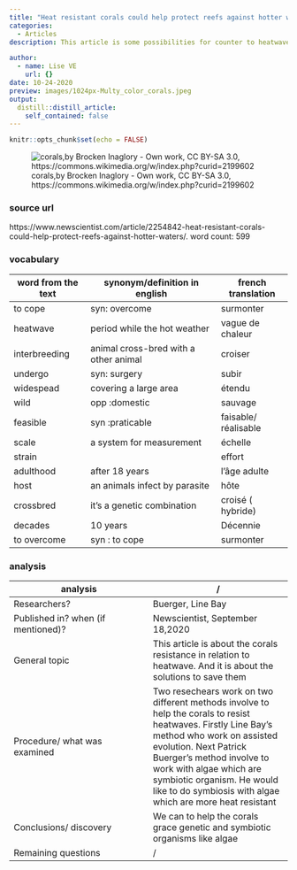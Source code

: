 ```yaml
---
title: "Heat resistant corals could help protect reefs against hotter waters"
categories:
  - Articles
description: This article is some possibilities for counter to heatwave among the corals.

author:
  - name: Lise VE
    url: {}
date: 10-24-2020
preview: images/1024px-Multy_color_corals.jpeg
output:
  distill::distill_article:
    self_contained: false
---
```


```r
knitr::opts_chunk$set(echo = FALSE)
```


![corals,by Brocken Inaglory - Own work, CC BY-SA 3.0, https://commons.wikimedia.org/w/index.php?curid=2199602](images/1024px-Multy_color_corals.jpeg)

### source url 
https://www.newscientist.com/article/2254842-heat-resistant-corals-could-help-protect-reefs-against-hotter-waters/.
word count: 599

### vocabulary
|word from the text|synonym/definition in english|french translation|
| --- | --- | --- |
|to cope|syn: overcome|surmonter|
|heatwave|period while the hot weather|vague de chaleur|
|interbreeding|animal cross-bred with a other animal|croiser|
|undergo|syn: surgery|subir|
|widespead|covering a large area|étendu|
|wild|opp :domestic |sauvage|
|feasible|syn :praticable|faisable/ réalisable|
|scale|a system for measurement|échelle|
|strain|     |effort|
|adulthood|after 18 years|l'âge adulte|
|host|an animals infect by parasite |hôte|
|crossbred|it's a genetic combination|croisé ( hybride)|
|decades|10 years|Décennie|
|to overcome|syn : to cope|surmonter|

### analysis
|analysis|/     |
| --- | --- |
|Researchers?|Buerger, Line Bay|
|Published in? when (if mentioned)?|Newscientist, September 18,2020|
|General topic|This article is about the corals resistance in relation to heatwave. And it is about the solutions to save them|
|Procedure/ what was examined|Two resechears work on two  different methods involve to help the corals to resist heatwaves. Firstly Line Bay’s method who work on assisted evolution. Next Patrick Buerger’s method involve to work with algae which are symbiotic organism. He would like to do symbiosis with algae which are more heat resistant|
|Conclusions/ discovery|We can to help the corals grace genetic and symbiotic organisms like algae|
|Remaining questions|/|



